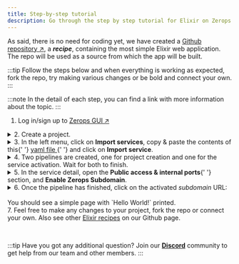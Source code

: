 ```yaml
---
title: Step-by-step tutorial
description: Go through the step by step tutorial for Elixir on Zerops.
---
```



As said, there is no need for coding yet, we have created a [Github repository ↗](https://github.com/zeropsio/recipe-elixir), a **_recipe_**, containing the most simple Elixir web application. The repo will be used as a source from which the app will be built.

:::tip
Follow the steps below and when everything is working as expected, fork the repo, try making various changes or be bold and connect your own.
:::

:::note
In the detail of each step, you can find a link with more information about the topic.
:::

1. Log in/sign up to [Zerops GUI ↗](https://app.zerops.io)

<details>
  <summary>2. Create a project.</summary>
  <p>
    Learn more about <a href="/features/infrastructure#project">projects</a> in
    Zerops. See how to{' '}
    <a href="/elixir/how-to/create#create-a-project-description-file">import</a>{' '}
    a whole project into Zerops.
  </p>
</details>

<details>
  <summary>
    3. In the left menu, click on <b>Import services</b>, copy & paste the
    contents of this{' '}
    <a href="https://github.com/zeropsio/recipe-elixir/blob/main/zerops-project-import.yml">
      yaml file
    </a>{' '}
    and click on <b>Import service</b>.
  </summary>
  <p>
    Learn more about{' '}
    <a href="/features/infrastructure#services--containers">services</a> in
    Zerops and how to{' '}
    <a href="/elixir/how-to/create#add-elixir-service-to-an-existing-project">
    </a>{' '}
    to an existing project.
  </p>
  <p>
    The yaml file includes a `buildFromGit` directive, which ensures
    a one-time build from Git repository source. See how to connect a{' '}
    <a href="/references/github-integration">Github</a> or{' '}
    <a href="/references/github-integration">Gitlab</a> repository to be able to
    trigger automatic builds & deploys.
  </p>
</details>

<details>
  <summary>4. Two pipelines are created, one for project creation and one for the service activation. Wait for both to finish.</summary>
  <p>
  Learn more about how the pipelines can be <a href="/elixir/how-to/trigger-pipeline">triggered</a> and about <a href="/elixir/how-to/build-process">build</a> and <a href="/elixir/how-to/deploy-process">deploy</a> processes of a Elixir application in Zerops.

Learn more about how to access <a href="/elixir/how-to/logs#build-log">build log</a> of your Elixir service in Zerops.

  </p>
</details>

<details>
  <summary>
    5. In the service detail, open the <b>Public access & internal ports</b>{' '}
    section, and <b>Enable Zerops Subdomain</b>.
  </summary>
  <p>
    Learn more about how to <a href="/elixir/how-to/access">access</a> your
    Elixir service in Zerops.
  </p>
</details>

<details>
  <summary>6. Once the pipeline has finished, click on the activated <i>subdomain</i> URL:<br/><br/> You should see a simple page with `Hello World!` printed.</summary>
  <p>
  Congratulations! You have created your first application in Zerops, and we hope to see your own projects soon.

For now, check out other features, such as <a href="/elixir/how-to/env-variables">environment variables</a>, <a href="/elixir/how-to/logs#runtime-log">runtime log</a> and <a href="/elixir/how-to/scaling">scaling</a>.

  </p>
</details>
7. Feel free to make any changes to your project, fork the repo or connect your own. Also see other <a href="https://github.com/zeropsio?q=elixir&type=all&language=&sort=">Elixir recipes</a> on our Github page.

<p>&nbsp;</p>

:::tip
Have you got any additional question? Join our **[Discord](https://discord.com/invite/WDvCZ54)** community to get help from our team and other members.
:::
